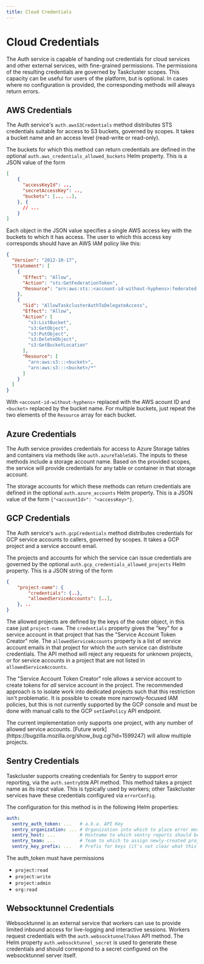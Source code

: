 ```yaml
---
title: Cloud Credentials
---
```


# Cloud Credentials

The Auth service is capable of handing out credentials for cloud services and other external services, with fine-grained permissions.
The permissions of the resulting credentials are governed by Taskcluster scopes.
This capacity can be useful for users of the platform, but is optional.
In cases where no configuration is provided, the corresponding methods will always return errors.

## AWS Credentials

The Auth service's `auth.awsS3Credentials` method distributes STS credentials suitable for access to S3 buckets, governed by scopes.
It takes a bucket name and an access level (read-write or read-only).

The buckets for which this method can return credentials are defined in the optional `auth.aws_credentials_allowed_buckets` Helm property.
This is a JSON value of the form

```json
[
    {
      "accessKeyId": ..,
      "secretAccessKey": ..,
      "buckets": [.., ..],
    }, {
      // ...
    }
]
```

Each object in the JSON value specifies a single AWS access key with the buckets to which it has access.
The user to which this access key corresponds should have an AWS IAM policy like this:

```json
{
  "Version": "2012-10-17",
  "Statement": [
    {
      "Effect": "Allow",
      "Action": "sts:GetFederationToken",
      "Resource": "arn:aws:sts::<account-id-without-hyphens>:federated-user/TemporaryS3ReadWriteCredentials"
    },
    {
      "Sid": "AllowTaskclusterAuthToDelegateAccess",
      "Effect": "Allow",
      "Action": [
        "s3:ListBucket",
        "s3:GetObject",
        "s3:PutObject",
        "s3:DeleteObject",
        "s3:GetBucketLocation"
      ],
      "Resource": [
        "arn:aws:s3:::<bucket>",
        "arn:aws:s3:::<bucket>/*"
      ]
    }
  ]
}
```

With `<account-id-without-hyphens>` replaced with the AWS acount ID and `<bucket>` replaced by the bucket name.
For multiple buckets, just repeat the two elements of the `Resource` array for each bucket.

## Azure Credentials

The Auth service provides credentials for access to Azure Storage tables and containers via methods like `auth.azureTableSAS`.
The inputs to these methods include a storage account name.
Based on the provided scopes, the service will provide credentials for any table or container in that storage account.

The storage accounts for which these methods can return credentials are defined in the optional `auth.azure_accounts` Helm property.
This is a JSON value of the form `{"<accountId>": "<accessKey>"}`.

## GCP Credentials

The Auth service's `auth.gcpCredentials` method distributes credentials for GCP service accounts to callers, governed by scopes.
It takes a GCP project and a service account email.

The projects and accounts for which the service can issue credentials are governed by the optional `auth.gcp_credentials_allowed_projects` Helm property.
This is a JSON string of the form

```json
{
    "project-name": {
        "credentials": {..},
        "allowedServiceAccounts": [..],
    }, ..
}
```

The allowed projects are defined by the keys of the outer object, in this case just `project-name`.
The `credentials` property gives the "key" for a service account in that project that has the "Service Account Token Creator" role.
The `allowedServiceAccounts` property is a list of service account emails in that project for which the `auth` service can distribute credentials.
The API method will reject any requests for unknown projects, or for service accounts in a project that are not listed in `allowedServiceAccounts`.

The "Service Account Token Creator" role allows a service account to create tokens for *all* service account in the project.
The recommended approach is to isolate work into dedicated projects such that this restriction isn't problematic.
It is possible to create more narrowly-focused IAM policies, but this is not currently supported by the GCP console and must be done with manual calls to the GCP `setIamPolicy` API endpoint.

<Warning>
The current implementation only supports one project, with any number of allowed service accounts.
[Future work](https://bugzilla.mozilla.org/show_bug.cgi?id=1599247) will allow multiple projects.
</Warning>

## Sentry Credentials

Taskcluster supports creating credentials for Sentry to support error reporting, via the `auth.sentryDSN` API method.
This method takes a project name as its input value.
This is typically used by workers; other Taskcluster services have these credentials configured via `errorConfig`.

The configuration for this method is in the following Helm properties:

```yaml
auth:
  sentry_auth_token: ...   # a.k.a. API Key
  sentry_organization: ... # Organization into which to place error messages
  sentry_host: ...         # Hostname to which sentry reports should be sent
  sentry_team: ...         # Team to which to assign newly-created projects
  sentry_key_prefix: ...   # Prefix for keys (it's not clear what this means; set it to `taskcluster-auth`)
```

The auth_token must have permissions
* `project:read`
* `project:write`
* `project:admin`
* `org:read`

## Websocktunnel Credentials

Websocktunnel is an external service that workers can use to provide limited inbound access for live-logging and interactive sessions.
Workers request credentials with the `auth.websocktunnelToken` API method.
The Helm property `auth.websocktunnel_secret` is used to generate these credentials and should correspond to a secret configured on the websocktunnel server itself.
